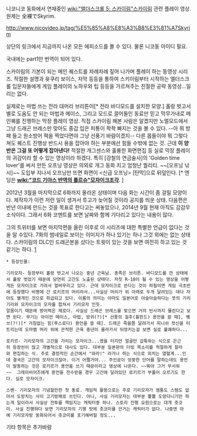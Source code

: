 니코니코 동화에서 연재중인 [[wiki:"엘더스크롤 5: 스카이림"스카이림]] 관련 플레이 영상. 원제는 全裸でSkyrim. 

http://www.nicovideo.jp/tag/%E5%85%A8%E8%A3%B8%E3%81%A7Skyrim

상단의 링크에서 지금까지 나온 모든 에피소드를 볼 수 있다. 물론 니코동 아이디 필요.

국내에는 part1만 번역이 되어 있다.

스카이림의 기본이 되는 메인 퀘스트를 차례차례 짚어 나가며 플레이 하는 동영상 시리즈. 적절한 설명과 윳쿠리 보이스, 자막 등등을 통하여 스키이림부터 시작하는 엘더스크롤 입문자들에게 게임 플레이의 노하우와 팁 등등을 가르쳐주는 친절한 공략 동영상...일리는 없다.

실제로는 마법 쓰는 전라 대머리 브리튼이[* 전라 바디모드를 설치한 모양.] 홀랑 벗고서 별로 도움도 안 되는 마법과 메이스, 그리고 모드로 끌어들인 동료만 믿고 막무가내로 메인퀘를 진행하는 막장 플레이 영상. 직접 스카이림 해본 사람은 알겠지만 노멀모드에서 그냥 드래곤 브레스만 맞아도 중갑 입은 피통이 좍좍 빠지는 것을 볼 수 있다. --아 뭐 방패 들고 원소방어 퍽을 찍었다면야 그냥 선풍기 바람이겠지-- 다른 몹들이야 뭐 그렇다 쳐도 퀘스트 진행상 반드시 용을 잡아야 하는 부분에선 힘들 수밖에 없는 것. 근데 '''이 양반은 그걸 또 어떻게 잡아낸다!''' 적절한 개그센스와 훌륭한 화면편집 등 실로 막장 플레이의 귀감이라 할 수 있는 영상이라 하겠다. 특히 [강철의 연금술사]의 'Golden time lover'를 써서 만든 오프닝 영상은 의외로 개그 동화 치고 엄청난 퀄리티. ~~[오프닝 낚시]~~ 도입부 지나서 오프닝만 뜨면 화면이 <신급 오프닝> [탄막]으로 뒤덮인다. [* 엔딩은 '''[[wiki:"코드 기아스 반역의 를르슈"모자이크조각]]'''. ]

2012년 3월을 마지막으로 6화까지 올라온 상태이며 다음 화는 시간이 좀 걸릴 모양이다. 제작자가 이런 저런 일이 생겨서 투고가 늦어질 것이라 공지를 띄운 상태. 다음편은 반년 이내에 만드는 것을 목표로 한다고는 써놓았으나, 2014년 9월 현재 아직도 감감무소식이다. 그래서 6화 코멘트를 보면 날짜와 함께 기다리고 있다는 내용이 많다.

그의 트위터를 보면 마지막편을 올린 이후로 이 시리즈에 대한 특별한 언급이 없다는 것을 알 수있다. 7화의 썸네일로 보이는 이미지가 하나 있기는 하나 그것 외에는 없는 상태다. 스카이림의 DLC인 드래곤본을 샀다는 트윗이 있는 것을 보면 여전히 하고 있는 것 같기는 하다.
[https://twitter.com/moe_genital]

 * 등장인물:

 기리모자- 등장부터 홀랑 벗고서 나오는 중년 근육남. 종족은 브리튼. 바디모드를 깐 상태에서 홀랑 벗었기 때문에 당연히 고간도 노출된 상태다. 자칫 R-18이 될 수 있는 영상을 어떻게든 모자이크로 가려서 얼버무리고 있다. 근데 모자이크로 쓴다는 것이 하필이면 게임 극초반에 등장했다 비명에 간 로키르의 머리라서...사실상 머리가 위 아래로 두개 달려있는 데다 자아도 별개인 것으로 취급되고 있다. 이름의 의미는 아마도 일본어로 아슬아슬하다는 뜻의 기리기리와 모자이크의 모자를 합쳐서 기리모자 인듯.
 알몸이기 때문에 방어력은 제로다. 사실상 드래곤 브레스를 맞으면 거의 빈사까지 몰린다고 보면 된다. 무기는 아이언 메이스, 마법, 방귀(?)[* 선풍의 질주(휠윈드) 용언을 쓸 때], 쏔쓰(?!)[* 거침없는 힘(푸스로다) 용언을 쓸 때]. 드래곤 죽을쯤 달려가서 피니쉬 컷신을 터트리는데 도마뱀 머리 위에 끈적한 근육 중년이 올라가서 뒤엉키는걸 보면 실로 불쾌하다...

 로키르- 기리모자의 고간을 가리는 모자이크...였을 터지만 얼굴만 갑툭하는 식으로 은근히 등장씬이 많고 개별적으로 대사도 있다. 대부분 일본판의 더빙 목소리를 적절하게 잘라와 편집하는 식. 주로 결정적인 순간에서 "와라!" 라거나 하는 식으로 외치는 열혈계...인데 결국은 고간의 모자이크잖아. 이거 어쩔거야... 주인공이 엉뚱한 단어를 말하는데도 용언이 발동하는 것은 로키르가 용언을 쓰기 때문이라고 영상에 나온다. ~~뭐야 그거 무서워~~  그레이비어즈에게 용언을 전수받을 경우 고간에 달려있단 로키르가 부풀어 오르기도 한다. 실로 모자이크.

 스벤- 기리모자의 기념할만한 첫 동료. 게임적 활용으로는 주로 기리모자가 엠통도 스템도 없어서 도망치는 사이 고기방패로 쓰인다. 아니, 사실 기리모자는 대부분 뽈뽈 도망다니기만 하는게 일이라서 사실상 전투를 책임지는 캐릭터중 하나. 스토리 진행 요원으로는 대개 츳코미. 사실 진행하다 보면 기리모자의 기행 탓에 츳코미를 안거는 캐릭터가 없다. 나중엔 아예 기리모자랑 동화되어서 츳코미를 포기해버릴 정도...



기타 항목은 추가바람
